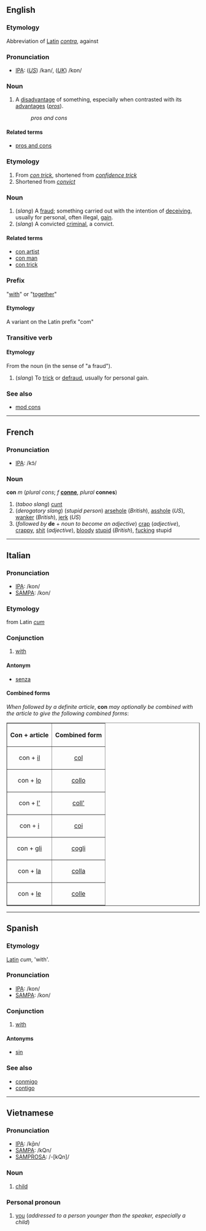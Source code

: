 == English ==

===Etymology===
Abbreviation of [[Latin]] ''[[contra]]'', against

=== Pronunciation ===
*[[w:IPA|IPA]]: (''[[w:American English|US]]'') /kan/, (''[[w:British English|UK]]'') /kɒn/

=== Noun===
#A [[disadvantage]] of something, especially when contrasted with its [[advantage]]s (''[[pro]]s'').
#:''pros and cons''

====Related terms====
*[[pros and cons]]

===Etymology===
#From ''[[con trick]]'', shortened from ''[[confidence trick]]''
#Shortened from ''[[convict]]''

===Noun===
#(''slang'') A [[fraud]]; something carried out with the intention of [[deceive|deceiving]], usually for personal, often illegal, [[gain]].
#(''slang'') A convicted [[criminal]], a convict.

====Related terms====
*[[con artist]]
*[[con man]]
*[[con trick]]

===Prefix===
"[[with]]" or "[[together]]" 
====Etymology====
A variant on the Latin prefix "com"

===Transitive verb ===
====Etymology====
From the noun (in the sense of "a fraud").

#(''slang'') To [[trick]] or [[defraud]], usually for personal gain.

===See also===
*[[mod cons]]

----

==French==
===Pronunciation===
*[[International Phonetic Alphabet|IPA]]: /kɔ̃/

===Noun===
'''con''' ''m'' (''plural'' ''cons''; ''f'' '''[[conne]]''', ''plural'' '''connes''')
#(''taboo slang'') [[cunt]]
#(''derogatory slang'') (''stupid person'') [[arsehole]] (''British''), [[asshole]] (''US''), [[wanker]] (''British''), [[jerk]] (''US'')
#(''followed by'' '''de''' + ''noun to become an adjective'') [[crap]] (''adjective''), [[crappy]], [[shit]] (''adjective''), [[bloody]] [[stupid]] (''British''), [[fucking]] stupid

----
==Italian==
===Pronunciation===
*[[w:IPA|IPA]]: /kon/
*[[w:SAMPA|SAMPA]]: /kon/

===Etymology===
from Latin ''[[cum]]''

===Conjunction===
#[[with]]

====Antonym====
*[[senza]]

====Combined forms====
''When followed by a definite article'', '''con''' ''may optionally be combined with the article to give the following combined forms'':

<table border="1" align="center" cellpadding="5">
<tr><th>Con + article<th>Combined form</tr>
<tr><td align="center">con + [[il#Italian|il]]<td align="center">[[col#Italian|col]]</tr>
<tr><td align="center">con + [[lo#Italian|lo]]<td align="center">[[collo#Italian|collo]]</tr>
<tr><td align="center">con + [[l'#Italian|l']]<td align="center">[[coll']]</tr>
<tr><td align="center">con + [[i#Italian|i]]<td align="center">[[coi]]</tr>
<tr><td align="center">con + [[gli]]<td align="center">[[cogli]]</tr>
<tr><td align="center">con + [[la#Italian|la]]<td align="center">[[colla#Italian|colla]]</tr>
<tr><td align="center">con + [[le#Italian|le]]<td align="center">[[colle#Italian|colle]]</tr>
</table>

----

==Spanish==
===Etymology===
[[Latin]] ''cum'', 'with'.

===Pronunciation===
*[[w:IPA|IPA]]: /kon/
*[[w:SAMPA|SAMPA]]: /kon/

===Conjunction===
#[[with]]

====Antonyms====
*[[sin]]

===See also===
*[[conmigo]]
*[[contigo]]

----
==Vietnamese==
===Pronunciation===
*[[w:IPA|IPA]]: /k̬ɑ̄n/
*[[w:SAMPA|SAMPA]]: /kQn/
*[[w:SAMPROSA|SAMPROSA]]: /-[kQn]/

===Noun===
#[[child]]

===Personal pronoun===
#[[you]] (''addressed to a person younger than the speaker, especially a child'')